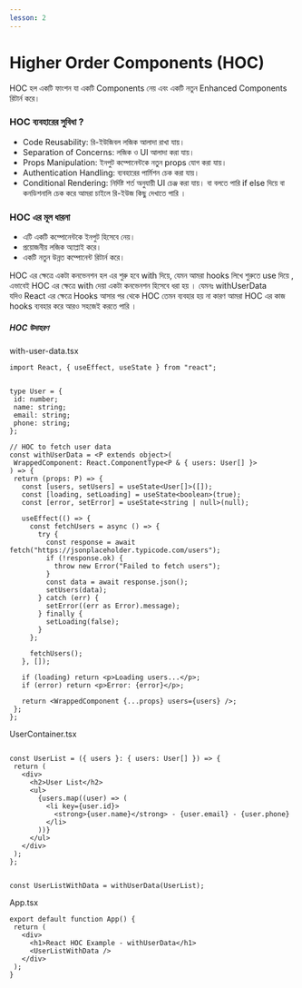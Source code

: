 ```yaml
---
lesson: 2
---
```


# Higher Order Components (HOC)


HOC হল একটি ফাংশন যা একটি Components নেয় এবং একটি নতুন Enhanced  Components   রিটার্ন করে।

 ### HOC  ব্যবহারের সুবিধা ?
-  Code Reusability: রি-ইউজিবল  লজিক আলাদা রাখা যায়।
-  Separation of Concerns: লজিক ও UI আলাদা করা যায়।
-  Props Manipulation: ইনপুট কম্পোনেন্টকে নতুন props যোগ করা যায়।
-  Authentication Handling: ব্যবহারের পার্মিশন  চেক করা যায়।
-  Conditional Rendering: নির্দিষ্ট শর্ত অনুযায়ী UI চেঞ্জ  করা যায়। বা বলতে পারি if else  দিয়ে বা কনডিশনালি চেক করে আমরা চাইলে রি-ইউজ কিছু দেখাতে পারি । 


### HOC এর মূল ধারনা

-  এটি একটি কম্পোনেন্টকে ইনপুট হিসেবে নেয়।
-  প্রয়োজনীয় লজিক অ্যাপ্লাই করে।
-  একটি নতুন উন্নত কম্পোনেন্ট রিটার্ন করে।

 HOC  এর ক্ষেত্রে একটা  কনভেনশন হল এর শুরু হবে with দিয়ে, যেমন আমরা hooks  লিখে শুরুতে use  দিয়ে  , এভাবেই HOC  এর ক্ষেত্রে with দেয়া একটা কনভেনশন হিসেবে ধরা হয় । যেমনঃ withUserData  
 যদিও React  এর ক্ষেত্রে  Hooks আসার পর থেকে HOC  তেমন ব্যবহার হয় না কারণ আমরা HOC এর কাজ  hooks ব্যবহার করে আরও সহজেই করতে পারি । 


 #####   HOC উদাহরণ 

with-user-data.tsx 
 ```tsx
import React, { useEffect, useState } from "react";


type User = {
  id: number;
  name: string;
  email: string;
  phone: string;
};

// HOC to fetch user data
const withUserData = <P extends object>(
  WrappedComponent: React.ComponentType<P & { users: User[] }>
) => {
  return (props: P) => {
    const [users, setUsers] = useState<User[]>([]);
    const [loading, setLoading] = useState<boolean>(true);
    const [error, setError] = useState<string | null>(null);

    useEffect(() => {
      const fetchUsers = async () => {
        try {
          const response = await fetch("https://jsonplaceholder.typicode.com/users");
          if (!response.ok) {
            throw new Error("Failed to fetch users");
          }
          const data = await response.json();
          setUsers(data);
        } catch (err) {
          setError((err as Error).message);
        } finally {
          setLoading(false);
        }
      };

      fetchUsers();
    }, []);

    if (loading) return <p>Loading users...</p>;
    if (error) return <p>Error: {error}</p>;

    return <WrappedComponent {...props} users={users} />;
  };
};
 ```

UserContainer.tsx
 ```tsx 

const UserList = ({ users }: { users: User[] }) => {
  return (
    <div>
      <h2>User List</h2>
      <ul>
        {users.map((user) => (
          <li key={user.id}>
            <strong>{user.name}</strong> - {user.email} - {user.phone}
          </li>
        ))}
      </ul>
    </div>
  );
};


const UserListWithData = withUserData(UserList);
 ```

App.tsx
 ```tsx
export default function App() {
  return (
    <div>
      <h1>React HOC Example - withUserData</h1>
      <UserListWithData />
    </div>
  );
}


 ```

